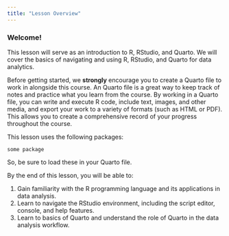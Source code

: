 ```yaml
---
title: "Lesson Overview"
---
```

### Welcome! 
This lesson will serve as an introduction to R, RStudio, and Quarto. We will cover the basics of navigating and using R, RStudio, and Quarto for data analytics. 

Before getting started, we **strongly** encourage you to create a Quarto file to work in alongside this course. An Quarto file is a great way to keep track of notes and practice what you learn from the course. By working in a Quarto file, you can write and execute R code, include text, images, and other media, and export your work to a variety of formats (such as HTML or PDF). This allows you to create a comprehensive record of your progress throughout the course.  

This lesson uses the following packages:  
```
some package
```
So, be sure to load these in your Quarto file.



By the end of this lesson, you will be able to:  

  1. Gain familiarity with the R programming language and its applications in data analysis.  
  2. Learn to navigate the RStudio environment, including the script editor, console, and help features.  
  3. Learn to basics of Quarto and understand the role of Quarto in the data analysis workflow.  
  
